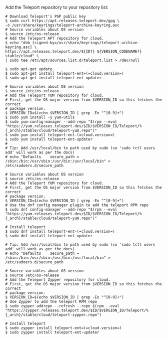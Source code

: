   <Tabs>
  <TabItem label="Debian 9+/Ubuntu 16.04+ (apt)">

  Add the Teleport repository to your repository list:

  ```code
  # Download Teleport's PGP public key
  $ sudo curl https://apt.releases.teleport.dev/gpg \
  -o /usr/share/keyrings/teleport-archive-keyring.asc
  # Source variables about OS version
  $ source /etc/os-release
  # Add the Teleport APT repository for cloud.
  $ echo "deb [signed-by=/usr/share/keyrings/teleport-archive-keyring.asc] \
  https://apt.releases.teleport.dev/${ID?} ${VERSION_CODENAME?} stable/cloud" \
  | sudo tee /etc/apt/sources.list.d/teleport.list > /dev/null

  $ sudo apt-get update
  $ sudo apt-get install teleport-ent=(=cloud.version=)
  $ sudo apt-get install teleport-ent-updater
  ```

  </TabItem>
  <TabItem label="Amazon Linux 2/RHEL 7/CentOS 7 (yum)">

  ```code
  # Source variables about OS version
  $ source /etc/os-release
  # Add the Teleport YUM repository for cloud.
  # First, get the OS major version from $VERSION_ID so this fetches the correct
  # package version.
  $ VERSION_ID=$(echo $VERSION_ID | grep -Eo "^[0-9]+")
  $ sudo yum install -y yum-utils
  $ sudo yum-config-manager --add-repo "$(rpm --eval "https://yum.releases.teleport.dev/$ID/$VERSION_ID/Teleport/%{_arch}/stable/cloud/teleport-yum.repo")"
  $ sudo yum install teleport-ent-(=cloud.version=)
  $ sudo yum install teleport-ent-updater
  #
  # Tip: Add /usr/local/bin to path used by sudo (so 'sudo tctl users add' will work as per the docs)
  # echo "Defaults    secure_path = /sbin:/bin:/usr/sbin:/usr/bin:/usr/local/bin" > /etc/sudoers.d/secure_path
  ```

  </TabItem>
  <TabItem label="Amazon Linux 2023/RHEL 8+ (dnf)">

  ```code
  # Source variables about OS version
  $ source /etc/os-release
  # Add the Teleport YUM repository for cloud.
  # First, get the OS major version from $VERSION_ID so this fetches the correct
  # package version.
  $ VERSION_ID=$(echo $VERSION_ID | grep -Eo "^[0-9]+")
  # Use the dnf config manager plugin to add the teleport RPM repo
  $ sudo dnf config-manager --add-repo "$(rpm --eval "https://yum.releases.teleport.dev/$ID/$VERSION_ID/Teleport/%{_arch}/stable/cloud/teleport-yum.repo")"
  
  # Install teleport
  $ sudo dnf install teleport-ent-(=cloud.version=)
  $ sudo dnf install teleport-ent-updater
  
  # Tip: Add /usr/local/bin to path used by sudo (so 'sudo tctl users add' will work as per the docs)
  # echo "Defaults    secure_path = /sbin:/bin:/usr/sbin:/usr/bin:/usr/local/bin" > /etc/sudoers.d/secure_path
  ```

  </TabItem>
  <TabItem label="SLES 12 SP5+ and 15 SP5+ (zypper)">

  ```code
  # Source variables about OS version
  $ source /etc/os-release
  # Add the Teleport Zypper repository for cloud.
  # First, get the OS major version from $VERSION_ID so this fetches the correct
  # package version.
  $ VERSION_ID=$(echo $VERSION_ID | grep -Eo "^[0-9]+")
  # Use Zypper to add the teleport RPM repo
  $ sudo zypper addrepo --refresh --repo $(rpm --eval "https://zypper.releases.teleport.dev/$ID/$VERSION_ID/Teleport/%{_arch}/stable/cloud/teleport-zypper.repo")
  
  # Install teleport
  $ sudo zypper install teleport-ent=(=cloud.version=)
  $ sudo zypper install teleport-ent-updater
  ```

  </TabItem>
  </Tabs>
